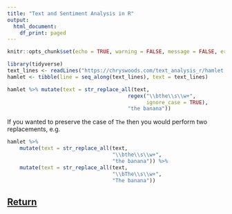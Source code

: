 ```yaml
---
title: "Text and Sentiment Analysis in R"
output:
  html_document:
    df_print: paged
---
```


```r
knitr::opts_chunk$set(echo = TRUE, warning = FALSE, message = FALSE, error = FALSE)
```

```r
library(tidyverse)
text_lines <- readLines("https://chryswoods.com/text_analysis_r/hamlet.txt")
hamlet <- tibble(line = seq_along(text_lines), text = text_lines)

hamlet %>% mutate(text = str_replace_all(text, 
                                       regex("\\bthe\\s\\w+", 
                                             ignore_case = TRUE), 
                                       "the banana"))
```

If you wanted to preserve the case of `The` then you would perform two
replacements, e.g.

```r
hamlet %>% 
    mutate(text = str_replace_all(text, 
                                  "\\bthe\\s\\w+", 
                                  "the banana")) %>%
    mutate(text = str_replace_all(text,
                                  "\\bThe\\s\\w+",
                                  "The banana"))
```


## [Return](regexp.html)

